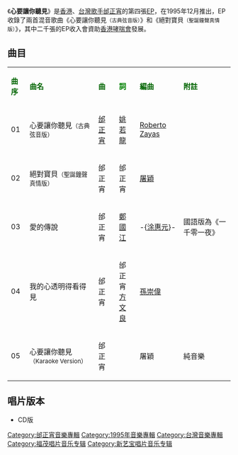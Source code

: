 {{unreferenced|time=2012-06-22T03:06:19+00:00}}
{{Album infobox | <!-- See Wikipedia:WikiProject_Albums -->
|  Name        = 心要讓你聽見
|  Type        = [[EP|EP]]
|  Artist      = [[邰正宵|邰正宵]]
|  Cover       = 邰正宵 心要讓你聽見.jpg
|  Released    = 1995年12月
|  Recorded    = 1994年-1995年
|  Genre       = [[國語流行音樂|國語流行音樂]]<br />[[粵語流行音樂|粵語流行音樂]]
|  Length      = 23分1秒
|  Label       = [[福茂唱片|福茂唱片]]（台灣）<br />[[新藝寶唱片|新藝寶唱片]]（香港）
|  Number      = 
|  Producer    = [[邰正宵|邰正宵]]
|  Last album  = [[一千零一夜_(邰正宵專輯)|一千零一夜]]<br />（1995年）
|  This album  = '''心要讓你聽見'''<br />（1995年）
|  Next album  = [[愛歸零_(EP)|愛歸零]]<br />（1996年）
}}

《'''心要讓你聽見'''》是[[香港|香港]]、[[台灣|台灣]][[歌手|歌手]][[邰正宵|邰正宵]]的第四張[[EP|EP]]，在1995年12月推出，EP收錄了兩首混音歌曲《心要讓你聽見<small>（古典弦音版）</small>》和《絕對寶貝<small>（聖誕鐘聲真情版）</small>》，其中二千張的EP收入會資助[[香港哮喘會|香港哮喘會]]發展。

== 曲目 ==
{| class="wikitable"
|-
| <font color=darkgreen>'''曲序'''</font> || <font color=darkgreen>'''曲名'''</font> || <font color=darkgreen>'''曲'''</font> || <font color=green>'''詞'''</font> || <font color=darkgreen>'''編曲'''</font> || <font color=darkgreen>'''附註'''</font>
|-
| 01 || 心要讓你聽見<small>（古典弦音版）</small> || [[邰正宵|邰正宵]] || [[姚若龍|姚若龍]] || [[Roberto_Zayas|Roberto Zayas]] || 
|-
| 02 || 絕對寶貝<small>（聖誕鐘聲真情版）</small> || 邰正宵 || 邰正宵 || [[屠穎|屠穎]] || 
|-
| 03 || 愛的傳說 || 邰正宵 || [[鄭國江|鄭國江]] || -{[[涂惠元|涂惠元]]}- || 國語版為《一千零一夜》
|-
| 04 || 我的心透明得看得見 || 邰正宵 || 邰正宵<br />[[方文良|方文良]] || [[孫崇偉|孫崇偉]] || 
|-
| 05 || 心要讓你聽見<small>（Karaoke Version）</small> || 邰正宵 ||  || 屠穎 || 純音樂
|}

== 唱片版本 ==
*CD版

{{邰正宵}}

[[Category:邰正宵音樂專輯|Category:邰正宵音樂專輯]]
[[Category:1995年音樂專輯|Category:1995年音樂專輯]]
[[Category:台灣音樂專輯|Category:台灣音樂專輯]]
[[Category:福茂唱片音乐专辑|Category:福茂唱片音乐专辑]]
[[Category:新艺宝唱片音乐专辑|Category:新艺宝唱片音乐专辑]]